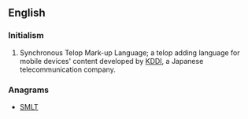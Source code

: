 ==English==

===Initialism===
{{rfc-header|Initialism}}
{{head|en|initialism}}

# {{lb|en|computing}} Synchronous Telop Mark-up Language; a telop adding language for mobile devices' content developed by [[KDDI]], a Japanese telecommunication company.

===Anagrams===
* [[SMLT#English|SMLT]]